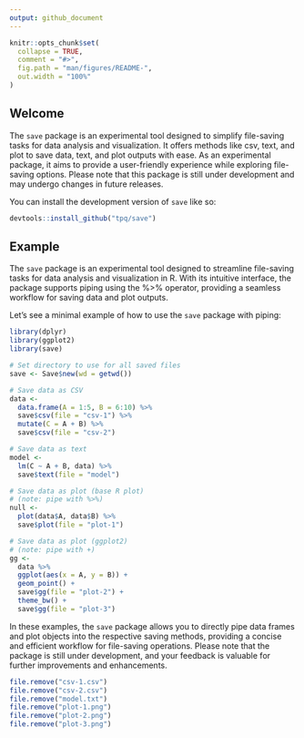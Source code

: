```yaml
---
output: github_document
---
```


<!-- README.md is generated from README.Rmd. Please edit that file -->

```r
knitr::opts_chunk$set(
  collapse = TRUE,
  comment = "#>",
  fig.path = "man/figures/README-",
  out.width = "100%"
)
```

## Welcome

<!-- badges: start -->
<!-- badges: end -->

The `save` package is an experimental tool designed to simplify file-saving tasks for data analysis and visualization. It offers methods like csv, text, and plot to save data, text, and plot outputs with ease. As an experimental package, it aims to provide a user-friendly experience while exploring file-saving options. Please note that this package is still under development and may undergo changes in future releases.

You can install the development version of `save` like so:

``` r
devtools::install_github("tpq/save")
```

## Example

The `save` package is an experimental tool designed to streamline file-saving tasks for data analysis and visualization in R. With its intuitive interface, the package supports piping using the %>% operator, providing a seamless workflow for saving data and plot outputs.

Let's see a minimal example of how to use the `save` package with piping:

```r
library(dplyr)
library(ggplot2)
library(save)

# Set directory to use for all saved files
save <- Save$new(wd = getwd())

# Save data as CSV
data <-
  data.frame(A = 1:5, B = 6:10) %>%
  save$csv(file = "csv-1") %>%
  mutate(C = A + B) %>%
  save$csv(file = "csv-2")

# Save data as text
model <-
  lm(C ~ A + B, data) %>%
  save$text(file = "model")

# Save data as plot (base R plot)
# (note: pipe with %>%)
null <-
  plot(data$A, data$B) %>%
  save$plot(file = "plot-1")

# Save data as plot (ggplot2)
# (note: pipe with +)
gg <-
  data %>%
  ggplot(aes(x = A, y = B)) +
  geom_point() +
  save$gg(file = "plot-2") +
  theme_bw() +
  save$gg(file = "plot-3")
```

In these examples, the `save` package allows you to directly pipe data frames and plot objects into the respective saving methods, providing a concise and efficient workflow for file-saving operations. Please note that the package is still under development, and your feedback is valuable for further improvements and enhancements.

```r
file.remove("csv-1.csv")
file.remove("csv-2.csv")
file.remove("model.txt")
file.remove("plot-1.png")
file.remove("plot-2.png")
file.remove("plot-3.png")
```

